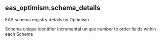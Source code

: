 ## eas_optimism.schema_details 
EAS schema registry details on Optimism

<ParamField path="schema_uid">
Schema unique identifier
</ParamField>
<ParamField path="ordinality">
Incremental unique number to order fields within each Schema
</ParamField>
